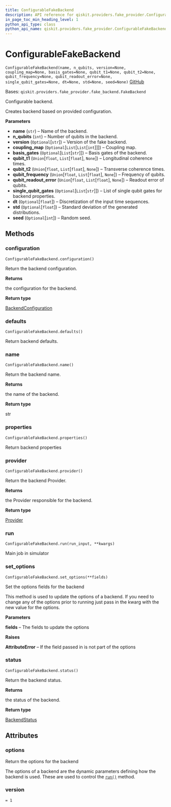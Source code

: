 ```yaml
---
title: ConfigurableFakeBackend
description: API reference for qiskit.providers.fake_provider.ConfigurableFakeBackend
in_page_toc_min_heading_level: 1
python_api_type: class
python_api_name: qiskit.providers.fake_provider.ConfigurableFakeBackend
---
```


# ConfigurableFakeBackend

<span id="qiskit.providers.fake_provider.ConfigurableFakeBackend" />

`ConfigurableFakeBackend(name, n_qubits, version=None, coupling_map=None, basis_gates=None, qubit_t1=None, qubit_t2=None, qubit_frequency=None, qubit_readout_error=None, single_qubit_gates=None, dt=None, std=None, seed=None)` [GitHub](https://github.com/qiskit/qiskit/tree/stable/0.22/qiskit/providers/fake_provider/utils/configurable_backend.py "view source code")

Bases: `qiskit.providers.fake_provider.fake_backend.FakeBackend`

Configurable backend.

Creates backend based on provided configuration.

**Parameters**

*   **name** (`str`) – Name of the backend.
*   **n\_qubits** (`int`) – Number of qubits in the backend.
*   **version** (`Optional`\[`str`]) – Version of the fake backend.
*   **coupling\_map** (`Optional`\[`List`\[`List`\[`int`]]]) – Coupling map.
*   **basis\_gates** (`Optional`\[`List`\[`str`]]) – Basis gates of the backend.
*   **qubit\_t1** (`Union`\[`float`, `List`\[`float`], `None`]) – Longitudinal coherence times.
*   **qubit\_t2** (`Union`\[`float`, `List`\[`float`], `None`]) – Transverse coherence times.
*   **qubit\_frequency** (`Union`\[`float`, `List`\[`float`], `None`]) – Frequency of qubits.
*   **qubit\_readout\_error** (`Union`\[`float`, `List`\[`float`], `None`]) – Readout error of qubits.
*   **single\_qubit\_gates** (`Optional`\[`List`\[`str`]]) – List of single qubit gates for backend properties.
*   **dt** (`Optional`\[`float`]) – Discretization of the input time sequences.
*   **std** (`Optional`\[`float`]) – Standard deviation of the generated distributions.
*   **seed** (`Optional`\[`int`]) – Random seed.

## Methods

### configuration

<span id="qiskit.providers.fake_provider.ConfigurableFakeBackend.configuration" />

`ConfigurableFakeBackend.configuration()`

Return the backend configuration.

**Returns**

the configuration for the backend.

**Return type**

[BackendConfiguration](qiskit.providers.models.BackendConfiguration "qiskit.providers.models.BackendConfiguration")

### defaults

<span id="qiskit.providers.fake_provider.ConfigurableFakeBackend.defaults" />

`ConfigurableFakeBackend.defaults()`

Return backend defaults.

### name

<span id="qiskit.providers.fake_provider.ConfigurableFakeBackend.name" />

`ConfigurableFakeBackend.name()`

Return the backend name.

**Returns**

the name of the backend.

**Return type**

str

### properties

<span id="qiskit.providers.fake_provider.ConfigurableFakeBackend.properties" />

`ConfigurableFakeBackend.properties()`

Return backend properties

### provider

<span id="qiskit.providers.fake_provider.ConfigurableFakeBackend.provider" />

`ConfigurableFakeBackend.provider()`

Return the backend Provider.

**Returns**

the Provider responsible for the backend.

**Return type**

[Provider](qiskit.providers.Provider "qiskit.providers.Provider")

### run

<span id="qiskit.providers.fake_provider.ConfigurableFakeBackend.run" />

`ConfigurableFakeBackend.run(run_input, **kwargs)`

Main job in simulator

### set\_options

<span id="qiskit.providers.fake_provider.ConfigurableFakeBackend.set_options" />

`ConfigurableFakeBackend.set_options(**fields)`

Set the options fields for the backend

This method is used to update the options of a backend. If you need to change any of the options prior to running just pass in the kwarg with the new value for the options.

**Parameters**

**fields** – The fields to update the options

**Raises**

**AttributeError** – If the field passed in is not part of the options

### status

<span id="qiskit.providers.fake_provider.ConfigurableFakeBackend.status" />

`ConfigurableFakeBackend.status()`

Return the backend status.

**Returns**

the status of the backend.

**Return type**

[BackendStatus](qiskit.providers.models.BackendStatus "qiskit.providers.models.BackendStatus")

## Attributes

<span id="qiskit.providers.fake_provider.ConfigurableFakeBackend.options" />

### options

Return the options for the backend

The options of a backend are the dynamic parameters defining how the backend is used. These are used to control the [`run()`](qiskit.providers.fake_provider.ConfigurableFakeBackend#run "qiskit.providers.fake_provider.ConfigurableFakeBackend.run") method.

<span id="qiskit.providers.fake_provider.ConfigurableFakeBackend.version" />

### version

`= 1`

